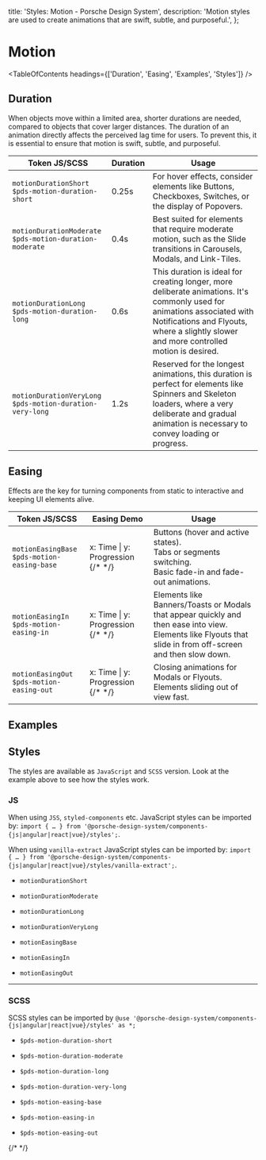 
  title: 'Styles: Motion - Porsche Design System',
  description: 'Motion styles are used to create animations that are swift, subtle, and purposeful.',
};

# Motion

<TableOfContents headings={['Duration', 'Easing', 'Examples', 'Styles']} />

## Duration

When objects move within a limited area, shorter durations are needed, compared to objects that cover larger distances.
The duration of an animation directly affects the perceived lag time for users. To prevent this, it is essential to
ensure that motion is swift, subtle, and purposeful.

| Token JS/SCSS                                                  | Duration | Usage                                                                                                                                                                                                               |
| -------------------------------------------------------------- | -------- | ------------------------------------------------------------------------------------------------------------------------------------------------------------------------------------------------------------------- |
| `motionDurationShort`<br />`$pds-motion-duration-short`        | 0.25s    | For hover effects, consider elements like Buttons, Checkboxes, Switches, or the display of Popovers.                                                                                                                |
| `motionDurationModerate`<br />`$pds-motion-duration-moderate`  | 0.4s     | Best suited for elements that require moderate motion, such as the Slide transitions in Carousels, Modals, and Link-Tiles.                                                                                          |
| `motionDurationLong`<br />`$pds-motion-duration-long`          | 0.6s     | This duration is ideal for creating longer, more deliberate animations. It's commonly used for animations associated with Notifications and Flyouts, where a slightly slower and more controlled motion is desired. |
| `motionDurationVeryLong`<br />`$pds-motion-duration-very-long` | 1.2s     | Reserved for the longest animations, this duration is perfect for elements like Spinners and Skeleton loaders, where a very deliberate and gradual animation is necessary to convey loading or progress.            |

## Easing

Effects are the key for turning components from static to interactive and keeping UI elements alive.

| Token JS/SCSS                                     | Easing Demo                                                                       | Usage                                                                                                                                                            |
| ------------------------------------------------- | --------------------------------------------------------------------------------- | ---------------------------------------------------------------------------------------------------------------------------------------------------------------- |
| `motionEasingBase`<br />`$pds-motion-easing-base` | x: Time \| y: Progression {/* <ExampleStylesMotionCurve path="easing-base" /> */} | Buttons (hover and active states).<br />Tabs or segments switching.<br />Basic fade-in and fade-out animations.                                                  |
| `motionEasingIn`<br />`$pds-motion-easing-in`     | x: Time \| y: Progression {/* <ExampleStylesMotionCurve path='easing-in'/> */}    | Elements like Banners/Toasts or Modals that appear quickly and then ease into view.<br />Elements like Flyouts that slide in from off-screen and then slow down. |
| `motionEasingOut`<br />`$pds-motion-easing-out`   | x: Time \| y: Progression {/* <ExampleStylesMotionCurve path='easing-out'/> */}   | Closing animations for Modals or Flyouts.<br />Elements sliding out of view fast.                                                                                |

## Examples

<ComponentExample
  codeSample={stylesMotionExample}
  disableOpenInStackblitz={true}
  fixedBackgroundColor={themeLightBackgroundBase}
/>

## Styles

The styles are available as `JavaScript` and `SCSS` version. Look at the example above to see how the styles work.

### JS

When using `JSS`, `styled-components` etc. JavaScript styles can be imported by:
`import { … } from '@porsche-design-system/components-{js|angular|react|vue}/styles';`.

When using `vanilla-extract` JavaScript styles can be imported by:
`import { … } from '@porsche-design-system/components-{js|angular|react|vue}/styles/vanilla-extract';`.

- `motionDurationShort`
- `motionDurationModerate`
- `motionDurationLong`
- `motionDurationVeryLong`

- `motionEasingBase`
- `motionEasingIn`
- `motionEasingOut`

---

### SCSS

SCSS styles can be imported by `@use '@porsche-design-system/components-{js|angular|react|vue}/styles' as *;`

- `$pds-motion-duration-short`
- `$pds-motion-duration-moderate`
- `$pds-motion-duration-long`
- `$pds-motion-duration-very-long`

- `$pds-motion-easing-base`
- `$pds-motion-easing-in`
- `$pds-motion-easing-out`

{/\* <script lang="ts"> import Vue from 'vue'; import Component from 'vue-class-component'; import {
getStylesMotionCodeSamples } from '@porsche-design-system/shared'; import { adjustSelectedFramework } from '@/utils';
'@/pages/patterns/styles/example-motion.vue';

@Component({ components: { ExampleStylesMotionCurve, ExampleStylesMotion, }, }) export default class Code extends Vue {
motionExamples = getStylesMotionCodeSamples();

public mounted(): void { adjustSelectedFramework(this.motionExamples); } }

</script> */}
